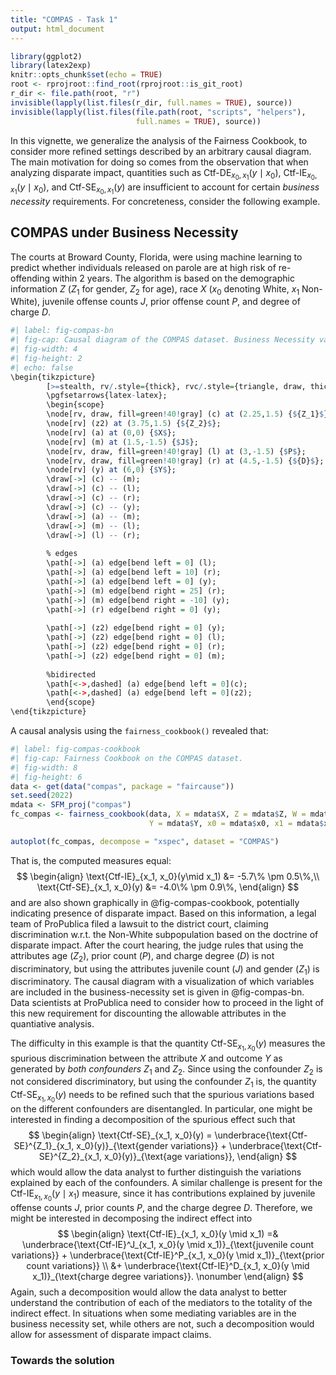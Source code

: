 ```yaml
---
title: "COMPAS - Task 1"
output: html_document
---
```


```r
library(ggplot2)
library(latex2exp)
knitr::opts_chunk$set(echo = TRUE)
root <- rprojroot::find_root(rprojroot::is_git_root)
r_dir <- file.path(root, "r")
invisible(lapply(list.files(r_dir, full.names = TRUE), source))
invisible(lapply(list.files(file.path(root, "scripts", "helpers"),
                            full.names = TRUE), source))
```

In this vignette, we generalize the analysis of the Fairness Cookbook, to consider more refined settings described by an arbitrary causal diagram. The main motivation for doing so comes from the observation that when analyzing disparate impact, quantities such as Ctf-DE$_{x_0,x_1}(y\mid x_0)$, Ctf-IE$_{x_0,x_1}(y\mid x_0)$, and Ctf-SE$_{x_0,x_1}(y)$ are insufficient to account for certain _business necessity_ requirements. For concreteness, consider the following example. 

## COMPAS under Business Necessity

The courts at Broward County, Florida, were using machine learning to predict whether individuals released on parole are at high risk of re-offending within 2 years. The algorithm is based on the demographic information $Z$ ($Z_1$ for gender, $Z_2$ for age), race $X$ ($x_0$ denoting White, $x_1$ Non-White), juvenile offense counts $J$, prior offense count $P$, and degree of charge $D$.

```r
#| label: fig-compas-bn
#| fig-cap: Causal diagram of the COMPAS dataset. Business Necessity variables highlighted in green.
#| fig-width: 4
#| fig-height: 2
#| echo: false
\begin{tikzpicture}
	 	[>=stealth, rv/.style={thick}, rvc/.style={triangle, draw, thick, minimum size=8mm}, node distance=7mm]
	 	\pgfsetarrows{latex-latex};
	 	\begin{scope}
	 	\node[rv, draw, fill=green!40!gray] (c) at (2.25,1.5) {${Z_1}$};
	 	\node[rv] (z2) at (3.75,1.5) {${Z_2}$};
	 	\node[rv] (a) at (0,0) {$X$};
	 	\node[rv] (m) at (1.5,-1.5) {$J$};
	 	\node[rv, draw, fill=green!40!gray] (l) at (3,-1.5) {$P$};
	 	\node[rv, draw, fill=green!40!gray] (r) at (4.5,-1.5) {${D}$};
	 	\node[rv] (y) at (6,0) {$Y$};
	 	\draw[->] (c) -- (m);
	 	\draw[->] (c) -- (l);
	 	\draw[->] (c) -- (r);
	 	\draw[->] (c) -- (y);
	 	\draw[->] (a) -- (m);
	 	\draw[->] (m) -- (l);
	 	\draw[->] (l) -- (r);
	 	
	 	% edges
	 	\path[->] (a) edge[bend left = 0] (l);
	 	\path[->] (a) edge[bend left = 10] (r);
	 	\path[->] (a) edge[bend left = 0] (y);
	 	\path[->] (m) edge[bend right = 25] (r);
	 	\path[->] (m) edge[bend right = -10] (y);
	 	\path[->] (r) edge[bend right = 0] (y);
	 	
	 	\path[->] (z2) edge[bend right = 0] (y);
	 	\path[->] (z2) edge[bend right = 0] (l);
	 	\path[->] (z2) edge[bend right = 0] (r);
	 	\path[->] (z2) edge[bend right = 0] (m);
	 	
	 	%bidirected
		\path[<->,dashed] (a) edge[bend left = 0](c);
		\path[<->,dashed] (a) edge[bend left = 0](z2);
	 	\end{scope}
\end{tikzpicture}
```

A causal analysis using the `fairness_cookbook()` revealed that:

```r
#| label: fig-compas-cookbook
#| fig-cap: Fairness Cookbook on the COMPAS dataset.
#| fig-width: 8
#| fig-height: 6
data <- get(data("compas", package = "faircause"))
set.seed(2022)
mdata <- SFM_proj("compas")
fc_compas <- fairness_cookbook(data, X = mdata$X, Z = mdata$Z, W = mdata$W,
                               Y = mdata$Y, x0 = mdata$x0, x1 = mdata$x1)

autoplot(fc_compas, decompose = "xspec", dataset = "COMPAS")
```

That is, the computed measures equal:
$$
\begin{align}
  \text{Ctf-IE}_{x_1, x_0}(y\mid x_1) &= -5.7\% \pm 0.5\%,\\
  \text{Ctf-SE}_{x_1, x_0}(y) &= -4.0\% \pm 0.9\%,
\end{align}
$$
and are also shown graphically in @fig-compas-cookbook, potentially indicating presence of disparate impact. Based on this information, a legal team of ProPublica filed a lawsuit to the district court, claiming discrimination w.r.t. the Non-White subpopulation based on the doctrine of disparate impact. After the court hearing, the judge rules that using the attributes age ($Z_2$), prior count ($P$), and charge degree ($D$) is not discriminatory, but using the attributes juvenile count ($J$) and gender ($Z_1$) is discriminatory. The causal diagram with a visualization of which variables are included in the business-necessity set is given in @fig-compas-bn.
Data scientists at ProPublica need to consider how to proceed in the light of this new requirement for discounting the allowable attributes in the quantiative analysis. 

The difficulty in this example is that the quantity Ctf-SE$_{x_1, x_0}(y)$ measures the spurious discrimination between the attribute $X$ and outcome $Y$ as generated by _both confounders_ $Z_1$ and $Z_2$. Since using the confounder $Z_2$ is not considered discriminatory, but using the confounder $Z_1$ is, the quantity Ctf-SE$_{x_1, x_0}(y)$ needs to be refined such that the spurious variations based on the different confounders are disentangled. In particular, one might be interested in finding a decomposition of the spurious effect such that
$$
\begin{align}
    \text{Ctf-SE}_{x_1, x_0}(y) = \underbrace{\text{Ctf-SE}^{Z_1}_{x_1, x_0}(y)}_{\text{gender variations}} + \underbrace{\text{Ctf-SE}^{Z_2}_{x_1, x_0}(y)}_{\text{age variations}},
\end{align}
$$
which would allow the data analyst to further distinguish the variations explained by each of the confounders. A similar challenge is present for the Ctf-IE$_{x_1, x_0}(y\mid x_1)$ measure, since it has contributions explained by juvenile offense counts $J$, prior counts $P$, and the charge degree $D$. Therefore, we might be interested in decomposing the indirect effect into
$$
\begin{align}
    \text{Ctf-IE}_{x_1, x_0}(y \mid x_1) =& \underbrace{\text{Ctf-IE}^J_{x_1, x_0}(y \mid x_1)}_{\text{juvenile count variations}} + \underbrace{\text{Ctf-IE}^P_{x_1, x_0}(y \mid x_1)}_{\text{prior count variations}} \\ &+ \underbrace{\text{Ctf-IE}^D_{x_1, x_0}(y \mid x_1)}_{\text{charge degree variations}}. \nonumber
\end{align}
$$
Again, such a decomposition would allow the data analyst to better understand the contribution of each of the mediators to the totality of the indirect effect. In situations when some mediating variables are in the business necessity set, while others are not, such a decomposition would allow for assessment of disparate impact claims.

### Towards the solution
